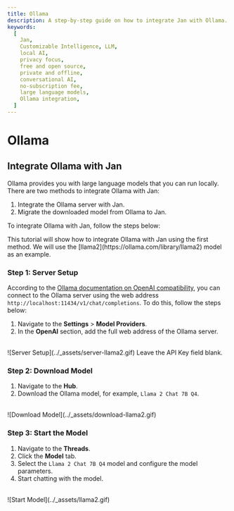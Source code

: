 ```yaml
---
title: Ollama
description: A step-by-step guide on how to integrate Jan with Ollama.
keywords:
  [
    Jan,
    Customizable Intelligence, LLM,
    local AI,
    privacy focus,
    free and open source,
    private and offline,
    conversational AI,
    no-subscription fee,
    large language models,
    Ollama integration,
  ]
---
```



# Ollama

## Integrate Ollama with Jan

Ollama provides you with large language models that you can run locally. There are two methods to integrate Ollama with Jan:

1. Integrate the Ollama server with Jan.
2. Migrate the downloaded model from Ollama to Jan.

To integrate Ollama with Jan, follow the steps below:

<Callout type="info">
  This tutorial will show how to integrate Ollama with Jan using the first method. We will use the [llama2](https://ollama.com/library/llama2) model as an example.
</Callout>

<Steps>

### Step 1: Server Setup

According to the [Ollama documentation on OpenAI compatibility](https://github.com/ollama/ollama/blob/main/docs/openai.md), you can connect to the Ollama server using the web address `http://localhost:11434/v1/chat/completions`. To do this, follow the steps below:
1. Navigate to the **Settings** > **Model Providers**.
2. In the **OpenAI** section, add the full web address of the Ollama server.
<br/>
![Server Setup](../_assets/server-llama2.gif)


<Callout type="info">
  Leave the API Key field blank.
</Callout>

### Step 2: Download Model

1. Navigate to the **Hub**.
2. Download the Ollama model, for example, `Llama 2 Chat 7B Q4`.
<br/>
![Download Model](../_assets/download-llama2.gif)

### Step 3: Start the Model

1. Navigate to the **Threads**.
2. Click the **Model** tab.
3. Select the `Llama 2 Chat 7B Q4` model and configure the model parameters.
4. Start chatting with the model.
<br/>
![Start Model](../_assets/llama2.gif)

</Steps>